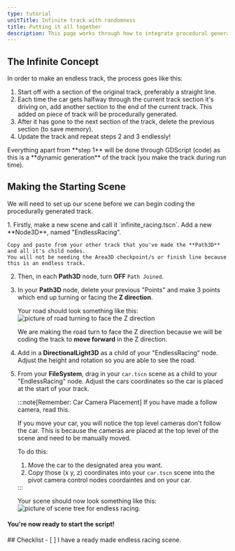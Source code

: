 ```yaml
---
type: tutorial
unitTitle: Infinite track with randomness
title: Putting it all together
description: This page works through how to integrate procedural generation with a 3D game
---
```



## The Infinite Concept

In order to make an endless track, the process goes like this:
<Steps>
1. Start off with a section of the original track, preferably a straight line.
2. Each time the car gets halfway through the current track section it's driving on, add another section to the end of the current track. This added on piece of track will be procedurally generated.
3. After it has gone to the next section of the track, delete the previous section (to save memory).
4. Update the track and repeat steps 2 and 3 endlessly!
</Steps>
Everything apart from **step 1** will be done through GDScript (code) as this is a **dynamic generation** of the track (you make the track during run time).

## Making the Starting Scene

We will need to set up our scene before we can begin coding the procedurally generated track.

<Steps>
1. Firstly, make a new scene and call it `infinite_racing.tscn`. Add a new **Node3D**, named "EndlessRacing".
    
    Copy and paste from your other track that you've made the **Path3D** and all it's child nodes.
    You will not be needing the Area3D checkpoint/s or finish line because this is an endless track.
2. Then, in each **Path3D** node, turn **OFF** `Path Joined`.
2. In your **Path3D** node, delete your previous "Points" and make 3 points which end up turning or facing the **Z direction**.
    
    Your road should look something like this:
    ![picture of road turning to face the Z direction](/src/assets/proceduralgeneration/3dinfinitegame/pathPointingToZ.png)

    We are making the road turn to face the Z direction because we will be coding the track to **move forward** in the Z direction.
3. Add in a **DirectionalLight3D** as a child of your "EndlessRacing" node. Adjust the height and rotation so you are able to see the road.
4. From your **FileSystem**, drag in your `car.tscn` scene as a child to your "EndlessRacing" node. Adjust the cars coordinates so the car is placed at the start of your track.

    :::note[Remember: Car Camera Placement]
    If you have made a follow camera, read this.

    If you move your car, you will notice the top level cameras don't follow the car. This is because the cameras are placed at the top level of the scene and need to be manually moved.

    To do this:
    <Steps>
    1. Move the car to the designated area you want.
    2. Copy those (x y, z) coordinates into your `car.tscn` scene into the pivot camera control nodes coordaintes and on your car.
    </Steps>
    :::
    
    Your scene should now look something like this:
    ![picture of scene tree for endless racing.](/src/assets/proceduralgeneration/3dinfinitegame/sceneTreeAndPerspective.png)
</Steps>

#### You're now ready to start the script!


<Box>
## Checklist
<Checklist>
- [ ] I have a ready made endless racing scene.
</Checklist>
</Box>